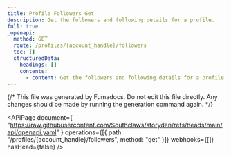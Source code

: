 ```yaml
---
title: Profile Followers Get
description: Get the followers and following details for a profile.
full: true
_openapi:
  method: GET
  route: /profiles/{account_handle}/followers
  toc: []
  structuredData:
    headings: []
    contents:
      - content: Get the followers and following details for a profile.
---
```


{/* This file was generated by Fumadocs. Do not edit this file directly. Any changes should be made by running the generation command again. */}

<APIPage
  document={
    "https://raw.githubusercontent.com/Southclaws/storyden/refs/heads/main/api/openapi.yaml"
  }
  operations={[{ path: "/profiles/{account_handle}/followers", method: "get" }]}
  webhooks={[]}
  hasHead={false}
/>
